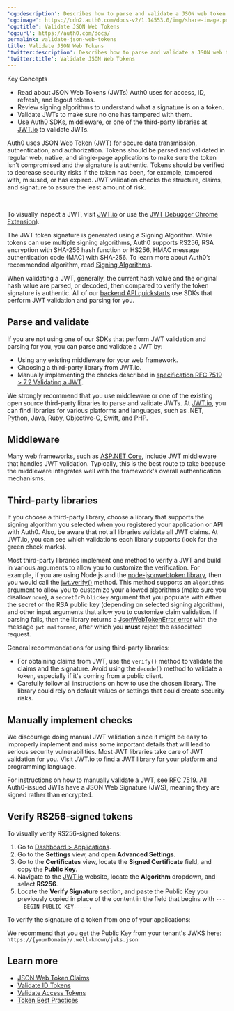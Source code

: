 ---
'og:description': Describes how to parse and validate a JSON web token (JWT).
'og:image': https://cdn2.auth0.com/docs-v2/1.14553.0/img/share-image.png
'og:title': Validate JSON Web Tokens
'og:url': https://auth0.com/docs/
permalink: validate-json-web-tokens
title: Validate JSON Web Tokens
'twitter:description': Describes how to parse and validate a JSON web token (JWT).
'twitter:title': Validate JSON Web Tokens
---
<Card title="Overview">

Key Concepts

* Read about JSON Web Tokens (JWTs) Auth0 uses for access, ID, refresh, and logout tokens.
* Review signing algorithms to understand what a signature is on a token.
* Validate JWTs to make sure no one has tampered with them.
* Use Auth0 SDKs, middleware, or one of the third-party libraries at [JWT.io](https://jwt.io/?_gl=1*arqbp6*rollup_ga*MTI5MzkwNDYxOC4xNjQ0MjUyMTYx*rollup_ga_F1G3E656YZ*MTY1MDA0NDA3Ni4xMjkuMS4xNjUwMDQ0MDg1LjUx&_ga=2.167965921.1971874740.1649687281-1293904618.1644252161#libraries-io) to validate JWTs.

</Card>

Auth0 uses <Tooltip tip="JSON Web Token (JWT): Standard ID Token format (and often Access Token format) used to represent claims securely between two parties." cta="View Glossary" href="/docs/glossary?term=JSON+Web+Token+%28JWT%29">JSON Web Token (JWT)</Tooltip> for secure data transmission, authentication, and authorization. Tokens should be parsed and validated in regular web, native, and single-page applications to make sure the token isn’t compromised and the signature is authentic. Tokens should be verified to decrease security risks if the token has been, for example, tampered with, misused, or has expired. <Tooltip tip="JSON Web Token (JWT): Standard ID Token format (and often Access Token format) used to represent claims securely between two parties." cta="View Glossary" href="/docs/glossary?term=JWT">JWT</Tooltip> validation checks the structure, claims, and signature to assure the least amount of risk.

﻿

<Callout icon="file-lines" color="#0EA5E9" iconType="regular">

To visually inspect a JWT, visit [JWT.io](https://jwt.io/) or use the [JWT Debugger Chrome Extension](https://chrome.google.com/webstore/detail/jwt-debugger/ppmmlchacdbknfphdeafcbmklcghghmd?hl=en)).

</Callout>

The JWT token signature is generated using a <Tooltip tip="Signing Algorithm: Algorithm used to digitally sign tokens to ensure the token has not been tampered with." cta="View Glossary" href="/docs/glossary?term=Signing+Algorithm">Signing Algorithm</Tooltip>. While tokens can use multiple <Tooltip tip="Signing Algorithm: Algorithm used to digitally sign tokens to ensure the token has not been tampered with." cta="View Glossary" href="/docs/glossary?term=signing+algorithms">signing algorithms</Tooltip>, Auth0 supports RS256, RSA encryption with SHA-256 hash function or HS256, HMAC message authentication code (MAC) with SHA-256. To learn more about Auth0’s recommended algorithm, read [Signing Algorithms](/docs/get-started/applications/signing-algorithms).

When validating a JWT, generally, the current hash value and the original hash value are parsed, or decoded, then compared to verify the token signature is authentic. All of our [backend API quickstarts](/docs/quickstart/backend) use SDKs that perform JWT validation and parsing for you.

## Parse and validate

If you are not using one of our SDKs that perform JWT validation and parsing for you, you can parse and validate a JWT by:

* Using any existing middleware for your web framework.
* Choosing a third-party library from JWT.io.
* Manually implementing the checks described in [specification RFC 7519 > 7.2 Validating a JWT](https://tools.ietf.org/html/rfc7519#section-7.2).

We strongly recommend that you use middleware or one of the existing open source third-party libraries to parse and validate JWTs. At [JWT.io](https://jwt.io/#libraries-io), you can find libraries for various platforms and languages, such as .NET, Python, Java, Ruby, Objective-C, Swift, and PHP.

## Middleware

Many web frameworks, such as [ASP.NET Core](/docs/quickstart/backend/aspnet-core-webapi), include JWT middleware that handles JWT validation. Typically, this is the best route to take because the middleware integrates well with the framework's overall authentication mechanisms.

## Third-party libraries

If you choose a third-party library, choose a library that supports the signing algorithm you selected when you registered your application or API with Auth0. Also, be aware that not all libraries validate all JWT claims. At JWT.io, you can see which validations each library supports (look for the green check marks).

Most third-party libraries implement one method to verify a JWT and build in various arguments to allow you to customize the verification. For example, if you are using Node.js and the [node-jsonwebtoken library](https://github.com/auth0/node-jsonwebtoken), then you would call the [jwt.verify()](https://github.com/auth0/node-jsonwebtoken#jwtverifytoken-secretorpublickey-options-callback) method. This method supports an `algorithms` argument to allow you to customize your allowed algorithms (make sure you disallow `none`), a `secretOrPublicKey` argument that you populate with either the secret or the RSA public key (depending on selected signing algorithm), and other input arguments that allow you to customize claim validation. If parsing fails, then the library returns a [JsonWebTokenError error](https://github.com/auth0/node-jsonwebtoken#jsonwebtokenerror) with the message `jwt malformed`, after which you **must** reject the associated request.

General recommendations for using third-party libraries:

* For obtaining claims from JWT, use the `verify()` method to validate the claims and the signature. Avoid using the `decode()` method to validate a token, especially if it's coming from a <Tooltip tip="Public Client: Client (application) that cannot hold credentials securely. Examples include a native desktop or mobile application and a JavaScript-based client-side web application (such as a single-page app (SPA))." cta="View Glossary" href="/docs/glossary?term=public+client">public client</Tooltip>.
* Carefully follow all instructions on how to use the chosen library. The library could rely on default values or settings that could create security risks.

## Manually implement checks

We discourage doing manual JWT validation since it might be easy to improperly implement and miss some important details that will lead to serious security vulnerabilities. Most JWT libraries take care of JWT validation for you. Visit JWT.io to find a JWT library for your platform and programming language.

For instructions on how to manually validate a JWT, see [RFC 7519](https://tools.ietf.org/html/rfc7519#section-7.2). All Auth0-issued JWTs have a JSON Web Signature (JWS), meaning they are signed rather than encrypted.

## Verify RS256-signed tokens

To visually verify RS256-signed tokens:

1. Go to [Dashboard > Applications](https://manage.auth0.com/#/applications).
2. Go to the **Settings** view, and open **Advanced Settings**.
3. Go to the **Certificates** view, locate the **Signed Certificate** field, and copy the **Public Key**.
4. Navigate to the [JWT.io](https://jwt.io/) website, locate the **Algorithm** dropdown, and select **RS256**.
5. Locate the **Verify Signature** section, and paste the Public Key you previously copied in place of the content in the field that begins with `-----BEGIN PUBLIC KEY-----`.

To verify the signature of a token from one of your applications:

We recommend that you get the Public Key from your tenant's JWKS here:
`https://{yourDomain}/.well-known/jwks.json`

## Learn more

* [JSON Web Token Claims](/docs/secure/tokens/json-web-tokens/json-web-token-claims)
* [Validate ID Tokens](/docs/secure/tokens/id-tokens/validate-id-tokens)
* [Validate Access Tokens](/docs/secure/tokens/access-tokens/validate-access-tokens)
* [Token Best Practices](/docs/secure/tokens/token-best-practices)